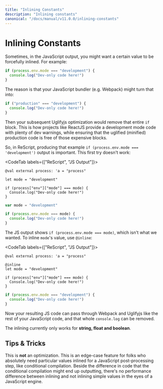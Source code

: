 ```yaml
---
title: "Inlining Constants"
description: "Inlining constants"
canonical: "/docs/manual/v11.0.0/inlining-constants"
---
```


# Inlining Constants

Sometimes, in the JavaScript output, you might want a certain value to be forcefully inlined. For example:

```js
if (process.env.mode === "development") {
  console.log("Dev-only code here!")
}
```

The reason is that your JavaScript bundler (e.g. Webpack) might turn that into:

```js
if ("production" === "development") {
  console.log("Dev-only code here!")
}
```

Then your subsequent Uglifyjs optimization would remove that entire `if` block. This is how projects like ReactJS provide a development mode code with plenty of dev warnings, while ensuring that the uglified (minified) production code is free of those expensive blocks.

So, in ReScript, producing that example `if (process.env.mode === 'development')` output is important. This first try doesn't work:

<CodeTab labels={["ReScript", "JS Output"]}>

```res example
@val external process: 'a = "process"

let mode = "development"

if (process["env"]["mode"] === mode) {
  Console.log("Dev-only code here!")
}
```

```js
var mode = "development"

if (process.env.mode === mode) {
  console.log("Dev-only code here!")
}
```

</CodeTab>

The JS output shows `if (process.env.mode === mode)`, which isn't what we wanted. To inline `mode`'s value, use `@inline`:

<CodeTab labels={["ReScript", "JS Output"]}>

```res example
@val external process: 'a = "process"

@inline
let mode = "development"

if (process["env"]["mode"] === mode) {
  Console.log("Dev-only code here!")
}
```

```js
if (process.env.mode === "development") {
  console.log("Dev-only code here!")
}
```

</CodeTab>

Now your resulting JS code can pass through Webpack and Uglifyjs like the rest of your JavaScript code, and that whole `console.log` can be removed.

The inlining currently only works for **string, float and boolean**.

## Tips & Tricks

This is **not** an optimization. This is an edge-case feature for folks who absolutely need particular values inlined for a JavaScript post-processing step, like conditional compilation. Beside the difference in code that the conditional compilation might end up outputting, there's no performance difference between inlining and not inlining simple values in the eyes of a JavaScript engine.
